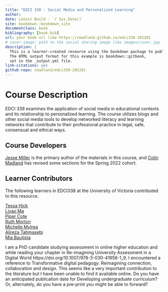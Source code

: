 ```yaml
--- 
title: "EDCI 338 - Social Media and Personalized Learning"
author: 
date: Latest Build - `r Sys.Date()`
site: bookdown::bookdown_site
documentclass: book
bibliography: [book.bib]
url: your book url like https://cmadland.github.io/edci338-202201
# cover-image: path to the social sharing image like images/cover.jpg
description: |
  This is a learner-created resource using the bookdown package to publish on the web.
  The HTML output format for this example is bookdown::gitbook,
  set in the _output.yml file.
link-citations: yes
github-repo: cmadland/edci338-202201
---
```


# Course Description {-}

EDCI 338 examines the application of social media in educational contexts and its relationship to personalized learning. The course utilizes blogs and other social media tools to develop networked literacy and learning networks that contribute to their professional practice in legal, safe, consensual and ethical ways.

## Course Developers {-}

[Jesse Miller](https://twitter.com/mediatedreality) is the primary author of the materials in this course, and [Colin Madland](https://twitter.com/colinmadland) has revised some sections for the Spring 2022 cohort.

## Learner Contributors {-}

The following learners in EDCI338 at the University of Victoria contributed to this resource.

[Tessa Hick](https://edci338tessa.opened.ca/)  
[Liyao Ma](https://leom338.opened.ca/)  
[Piper Cote](https://pipercote.opened.ca/category/edci338)  
[Ruth Morton](https://rmedci388.opened.ca/category/edci338)  
[Michelle Mylrea](https://michellemylrea.opened.ca/)  
[Alireza Tahmasebi](https://alirezatahmasebiblog.opened.ca/)  
[Mia Bautista](https://edci338mb.opened.ca/)  


I am a PhD candidate studying assessment in online higher education and while reading your chapter in Re-imagining University Assessment in a Digital World  https://doi.org/10.1007/978-3-030-41956-1_9, I encountered a reference to Transformative digital pedagogy: Reimagining connection, collaboration and design. This seems like a very important contribution to the literature but I have been unable to find it available online. Do you have an anticipated publication date for Developing undergraduate curriculum? Or, alternately, do you have a pre-print you might be able to forward?